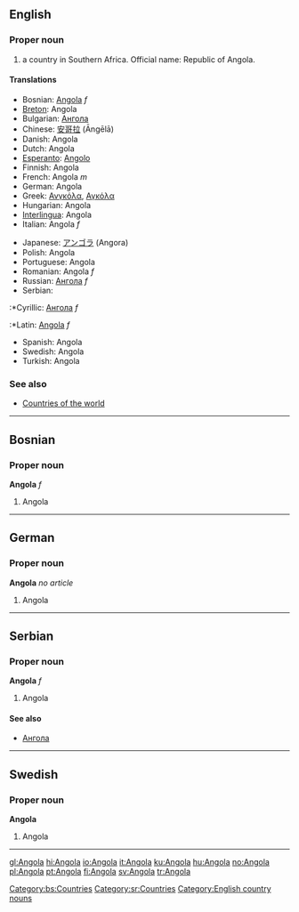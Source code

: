 ==English==
===Proper noun===
#a country in Southern Africa. Official name: Republic of Angola.
====Translations====
{{top}}
*Bosnian: [[Angola#Bosnian|Angola]] ''f''
*[[Breton]]: Angola
*Bulgarian: [[Ангола]]
*Chinese: [[安哥拉]] (Āngēlā)
*Danish: Angola
*Dutch: Angola
*[[Esperanto]]: [[Angolo]]
*Finnish: Angola
*French: Angola ''m''
*German: Angola
*Greek: [[Ανγκόλα]], [[Αγκόλα]]
*Hungarian: Angola
*[[Interlingua]]: Angola
*Italian: Angola ''f''
{{mid}}
*Japanese: [[アンゴラ]] (Angora)
*Polish: Angola
*Portuguese: Angola
*Romanian: Angola ''f''
*Russian: [[Ангола]] ''f''
*Serbian:
:*Cyrillic: [[Ангола#Serbian|Ангола]] ''f''
:*Latin: [[Angola#Serbian|Angola]] ''f''
*Spanish: Angola
*Swedish: Angola
*Turkish: Angola
{{bottom}}

===See also===
*[[Countries of the world]]
----
==Bosnian==
===Proper noun===
'''Angola''' ''f''
#Angola
[[Category:bs:Countries]]
----
==German==
===Proper noun===
'''Angola''' ''no article''
#Angola
----
==Serbian==
===Proper noun===
'''Angola''' ''f''
#Angola
====See also====
*[[Ангола]]
[[Category:sr:Countries]]
----
==Swedish==
===Proper noun===
'''Angola'''
#Angola
----
[[Category:English country nouns]]

[[gl:Angola]]
[[hi:Angola]]
[[io:Angola]]
[[it:Angola]]
[[ku:Angola]]
[[hu:Angola]]
[[no:Angola]]
[[pl:Angola]]
[[pt:Angola]]
[[fi:Angola]]
[[sv:Angola]]
[[tr:Angola]]
